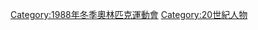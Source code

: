 {{Competitors at the Winter Olympics|1988|1984|1992}}
{{parent category}}
{{Commons category|1988 Winter Olympics athletes}}

[[Category:1988年冬季奧林匹克運動會|Category:1988年冬季奧林匹克運動會]]
[[Category:20世紀人物|Category:20世紀人物]]